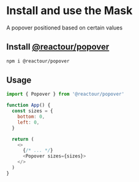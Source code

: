 # Install and use the Mask

A popover positioned based on certain values

## Install [@reactour/popover](https://www.npmjs.com/package/@reactour/popover)

```sh npm2yarn
npm i @reactour/popover
```

## Usage

```js
import { Popover } from '@reactour/popover'

function App() {
  const sizes = {
    bottom: 0,
    left: 0,
  }

  return (
    <>
      {/* ... */}
      <Popover sizes={sizes}>
    </>
  )
}
```
